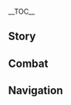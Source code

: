 {{CharacterTabs}}
{{LanguageTabs}}
__TOC__
==Story==
{{VO/Story
|character           = Thoma
|language            = ja
|name                = トーマ

|vo_01_01_title      = 初めまして…
|vo_01_01_subtitle   = Hello
|vo_01_01_file       = VO_{language}{character} Hello.ogg
|vo_01_01_tx         = 初めまして、異郷の旅人。君の名は前々から耳にしてたよ。アハハッ、もし君さえ良ければ、今日からオレは君の友達だ。
|vo_01_01_rm         = Hajimemashite, ikyou no tabibito. Kimi no na wa maemae kara mi mi ni shiteta yo. Ahaha', moshi kimi sae yokereba, kyou kara ore wa kimi no tomodachi da.
|vo_02_01_title      = 世間話・奢り
|vo_02_01_subtitle   = Chat: {character}'s Treat
|vo_02_01_file       = VO_{language}{character} Chat - Thoma's Treat.ogg
|vo_02_01_tx         = ふむ…今度一緒に美味しいものを食べに行かないか。オレの奢りだ。
|vo_02_01_rm         = Fumu... Kondo issho ni oishii mono wo tabe ni ikanai ka. Ore no okori da.
|vo_02_02_title      = 世間話・心配
|vo_02_02_subtitle   = Chat: Concern
|vo_02_02_file       = VO_{language}{character} Chat - Concern.ogg
|vo_02_02_tx         = 何かを忘れているような…庭の手入れはやったし、茶も煎じた…うむ…気のせいかもな。
|vo_02_02_rm         = Nani ka wo wasureteiru you na... Niwa no teire wa yatta shi, cha mo senjita... Umu... Ki no sei ka mo na.
|vo_02_03_title      = 世間話・モラ
|vo_02_03_subtitle   = Chat: Mora
|vo_02_03_file       = VO_{language}{character} Chat - Mora.ogg
|vo_02_03_tx         = ここ最近使いすぎちゃって、もう10モラしかない…いや、まだ10モラもある！
|vo_02_03_rm         = Koko saikin tsukai sugichatte, mou juu Mora shika nai... Iya, mada juu Mora mo aru!
|vo_03_01_title      = 雨の日…
|vo_03_01_subtitle   = When It Rains
|vo_03_01_file       = VO_{language}{character} When It Rains.ogg
|vo_03_01_tx         = どうして急に雨が？大丈夫かい？オレの上着でしのごうか…？
|vo_03_01_rm         = Doushite kyuu ni ame ga? Daijoubu kai? Ore no uwagi de shi no gou ka...?
|vo_03_02_title      = 雷の日…
|vo_03_02_subtitle   = When Thunder Strikes
|vo_03_02_file       = VO_{language}{character} When Thunder Strikes.ogg
|vo_03_02_tx         = こんな天気の日は野外をうろつかない方がいい、打たれちゃうからね。
|vo_03_02_rm         = Konna tenki no hi wa yagai wo urotsukanai hou ga ii, utarechau kara ne.
|vo_03_03_title      = 雪の日…
|vo_03_03_subtitle   = When It Snows
|vo_03_03_file       = VO_{language}{character} When It Snows.ogg
|vo_03_03_tx         = 雪の上を走るなよ、ハハッ、転んでも助けてあげないぞ。
|vo_03_03_rm         = Yuki no ue wo hashiru na yo, haha', koronde mo tasukete agenai zo.
|vo_03_04_title      = 晴れの日…
|vo_03_04_subtitle   = When the Sun Is Out
|vo_03_04_file       = VO_{language}{character} When the Sun Is Out.ogg
|vo_03_04_tx         = いい天気だ、散歩に行かないかい？
|vo_03_04_rm         = Ii tenki da, sanpo ni ikanai kai?
|vo_04_01_title      = おはよう…
|vo_04_01_subtitle   = Good Morning
|vo_04_01_file       = VO_{language}{character} Good Morning.ogg
|vo_04_01_tx         = おはよう。時間があれば、オレと一緒に市場に行ってみないか？朝の野菜は一番瑞々しいんだ。
|vo_04_01_rm         = Ohayou. Jikan ga areba, ore to issho ni ichiba ni itte minai ka? Asa no yasai wa ichiban mizumizushii nda.
|vo_04_02_title      = こんにちは…
|vo_04_02_subtitle   = Good Afternoon
|vo_04_02_file       = VO_{language}{character} Good Afternoon.ogg
|vo_04_02_tx         = 今日のお昼は緋櫻天ぷらに三色団子！ほら、君とパイモンの分もあるよ。それとお嬢と若のも…ってあれ、待てよ…自分の分を忘れてた…
|vo_04_02_rm         = Kyou no o-hiru wa hizakura tenpura ni sanshoku dango! Hora, kimi to Paimon no bun mo aru yo. Sore to o-jou to waka no mo... tte are, mate yo... jibun no bun wo wasureteta...
|vo_04_03_title      = こんばんは…
|vo_04_03_subtitle   = Good Evening
|vo_04_03_file       = VO_{language}{character} Good Evening.ogg
|vo_04_03_tx         = 早く行こう、この時間は市場の魚が安くなる。何か買いたいなら、オレが代わりに値切ってあげるよ。
|vo_04_03_rm         = Hayaku ikou, kono jikan wa ichiba no sakana ga yasuku naru. Nani ka kaitai nara, ore ga kawari ni nigitte ageru yo.
|vo_04_04_title      = おやすみ…
|vo_04_04_subtitle   = Good Night
|vo_04_04_file       = VO_{language}{character} Good Night.ogg
|vo_04_04_tx         = うん、おやすみ。今日もお疲れ様。夜更かししないで早く寝ろよ。
|vo_04_04_rm         = Un, oyasumi. Kyou mo o-tsukare-sama. Yofukashi shinaide hayaku nero yo.
|vo_05_01_title      = トーマ自身について・家司
|vo_05_01_subtitle   = About {character}: Housekeeper
|vo_05_01_file       = VO_{language}{character} About {character} - Housekeeper.ogg
|vo_05_01_tx         = お嬢も若も、最初はオレを家司にするつもりなんてなかった。オレは自分から志願したのさ！こういう仕事は凄く好きでね、すべてを整えることにやりがいを感じるんだ！みんなの反応から見るに…うん、きちんとやれているようだ。
|vo_05_01_rm         = O-jou mo waka mo, saishou wa ore wo keishi ni suru tsumori nante nakatta. Ore wa jibun kara shigan shita no sa! Kou iu shigoto wa sugoku suki de ne, subete wo totonoeru koto ni yarigai wo kanjiru nda! Minna no hannou kara miru ni... Un, kichin to yareteiru you da.
|vo_05_02_title      = トーマ自身について・意味
|vo_05_02_subtitle   = About {character}: Meaning
|vo_05_02_friendship = 4
|vo_05_02_file       = VO_{language}{character} About {character} - Meaning.ogg
|vo_05_02_tx         = 住んでいる場所を綺麗に掃除し、配置を整え、そこに住むすべての人を笑顔にする…それが家司の存在する意味なんだ。まあ今は…君の家の分も一緒に頑張るよ。
|vo_05_02_rm         = Sundeiru basho wo kirei ni souji shi, haichi wo totonoe, soko ni sumu subete no hito wo egao ni suru... Sore ga keishi no sonzai suru imi nan da. Maa ima wa... Kimi no ie no bun mo issho ni ganbaru yo.
|vo_06_01_title      = 一人食について…
|vo_06_01_subtitle   = About Us: Eating Alone
|vo_06_01_file       = VO_{language}{character} About Us - Eating Alone.ogg
|vo_06_01_tx         = どうしてここで一人静かに食事をしてるんだい？ふむ…オレも一緒にいいかな？それとも、一人で食べたい？
|vo_06_01_rm         = Doushite koko de hitori shizuka ni shokuji wo shiteru ndai? Fumu... Ore mo issho ni ii ka na? Soretomo, hitori de tabetai?
|vo_06_02_title      = 誓いについて…
|vo_06_02_subtitle   = About Us: Oath
|vo_06_02_friendship = 4
|vo_06_02_quest      = Stillness, the Sublimation of Shadow
|vo_06_02_file       = VO_{language}{character} About Us - Oath.ogg
|vo_06_02_tx         = もし君が「目狩り儀式」の時に将軍に立ち向かっていなかったら、オレはとっくに神の目と願いを失っていただろう。だからずっと考えてたんだ。君が身を挺してまで助けてくれた覚悟に応えるには、こうするしかないってね&mdash;&mdash;<br>トーマは、己の武芸と忠誠を捧げ、全てを顧みず、君のために戦うと誓おう。
|vo_06_02_rm         = Moshi kimi ga "Megari Gishiki" no toki ni Shougun ni tachimukatte inakattara, ore wa tokku ni Kami no Me to negai wo ushinatte ita darou. Da kara zutto kangaete itanda. Kimi ga mi wo teishite made tasukete kureta kakugo ni kotaeru ni wa, kou suru shika nai tte ne{{lmdash}}<br>Tooma wa, onore no bugei to chuusei wo sasage, subete wo kaerimizu, kimi no tame ni tatakau to chikaou.
|vo_07_01_title      = 「神の目」について…
|vo_07_01_subtitle   = About the [[Vision]]
|vo_07_01_friendship = 4
|vo_07_01_file       = VO_{language}{character} About the Vision.ogg
|vo_07_01_tx         = 神の目を手に入れたからには、きちんと大切にしなきゃ。オレは、こいつを失くしたくないんだ。
|vo_07_01_rm         = Kami no Me wo te ni ireta kara ni wa, kichin to taisetsu ni shinakya. Ore wa, koitsu wo naku shitaku nai nda.
|vo_07_02_title      = シェアしたいこと…
|vo_07_02_subtitle   = Something to Share
|vo_07_02_file       = VO_{language}{character} Something to Share.ogg
|vo_07_02_tx         = オレの長年にわたる人付き合いの経験によれば、モンド人よりも稲妻人の方が礼儀に対して気を配っている。常に礼儀正しい態度を保てば、物事も一段とうまく運ぶようになる。
|vo_07_02_rm         = Ore no naganen ni wataru hito tsukiai no keiken ni yoreba, Mondo-jin yori mo Inazuma-jin no hou ga reigi ni taishite ki wo kubatteiru. Tsune ni reigi tadashii taido wo tamoteba, monogoto mo ichidan to umaku hakobu you ni naru.
|vo_07_03_title      = 興味のあること・狸
|vo_07_03_subtitle   = Interesting Things: Tanuki
|vo_07_03_file       = VO_{language}{character} Interesting Things - Tanuki.ogg
|vo_07_03_tx         = 昔からずっと狸がどうやって変化するのか見てみたかったんだ。うわさでは、狸は様々な物に姿を変えられ、道行く人をからかうらしい。とてもユーモアのある生き物だね。
|vo_07_03_rm         = Mukashi kara zutto to tanuki ga dou yatte henka suru no ka mite mitakatta nda. Uwasa de wa, tanuki wa samazama-na mono ni sugata wo kaerare, michiyuku hito wo kara kou rashii. Totemo yuumoa no aru ikimono da ne.
|vo_07_04_title      = 興味のあること・動物
|vo_07_04_subtitle   = Interesting Things: Animals
|vo_07_04_file       = VO_{language}{character} Interesting Things - Animals.ogg
|vo_07_04_tx         = 小動物は好きかい？もし君も好きなら、今度郊外に連れていってあげるよ。オレが口笛を吹けば、きっと可愛らしい猫や犬が集まってきて、君の足にくっついて甘えるはずだ。アハハッ、考えるだけで楽しくなってきたよ。
|vo_07_04_rm         = Shoudoubutsu wa suki kai? Moshi kimi mo suki nara, kondo kougai ni tsurete itte ageru yo. Ore ga kuchibae wo fukeba, kitto kawairashii neko ya inu ga atsumatte kite, kimi no ashi ni kuttsuite amaeru hazu da. Ahaha', kangaeru dake de tanoshiku natte kita yo.
|vo_08_01_title      = 八重神子について…
|vo_08_01_subtitle   = About [[Yae Miko]]
|vo_08_01_friendship = 4
|vo_08_01_file       = VO_{language}{character} About Yae Miko.ogg
|vo_08_01_tx         = 神子様？ど、どうしていきなり彼女のことを？普段お嬢から伝言を頼まれる時、一番行きたくないのが鳴神大社なんだ。いや、その…決して神子様のオーラが怖いんじゃなくて、えっと…その…畏敬の念！…畏敬の念だから！アハハハ…
|vo_08_01_rm         = Miko-sama? Do, doushite ikinari kanojo no koto wo? Fudan o-jou kara dengon wo tanomareru toki, ichiban ikitakunai no ga Narukami Taisha nan da. Iya, sono... Kesshite Miko-sama no oora ga kowai nja nakute, etto... Sono... Ikei no nen! ...Ikei no nen da kara! Ahahaha...
|vo_08_02_title      = 雷電将軍について・比較
|vo_08_02_subtitle   = About the [[Raiden Shogun]]: Comparison
|vo_08_02_friendship = 4
|vo_08_02_file       = VO_{language}{character} About the Raiden Shogun - Comparison.ogg
|vo_08_02_tx         = オレの故郷モンドでは、ほとんどの人が風神バルバトス様を敬っている。しかし稲妻人の将軍様に対する態度は違う。なんと言うか…敬愛と感謝以外に、恐れもあるように思う。
|vo_08_02_rm         = Ore no furusato Mondo de wa, hotondo no hita ga Fuujin Barubatosu-sama wo uyamatte iru. Shikashi Inazuma-jin no Raiden-sama ni tai suru taido wa chigau. Nanto iu ka... Keiai to kansha igai ni, osore mo aru you ni omou.
|vo_08_03_title      = 雷電将軍について・未知
|vo_08_03_subtitle   = About the Raiden Shogun: The Unknown
|vo_08_03_friendship = 4
|vo_08_03_quest      = Stillness, the Sublimation of Shadow
|vo_08_03_file       = VO_{language}{character} About the Raiden Shogun - The Unknown.ogg
|vo_08_03_tx         = 正直、オレは将軍様に恨みなんてない。あのお方は確かにオレの神の目を奪おうとした。とはいえ、それは将軍様が特殊な立場だったからだ。立場の違いというのは、決して珍しいことじゃない。<br>それよりもオレが納得いかないのは、あのお方の目的だ。将軍様の思い描く永遠の国が一体どういうものなのか、なぜ人々の願いを犠牲にしなければならないのか、オレには理解することも、認めることもできない。
|vo_08_03_rm         = Shoujiki, ore wa Shougun-sama ni urami nante nai. Ano o-kata wa dare ka ni ore no Kami no Me wo ubaou to shita. To wa ie, sore wa Shougun-sama ga tokushu-na tachiba datta kara da. Tachiba no chigai to iu no wa, kesshite mezurashii koto ja nai.<br>Sore yori mo ore ga nattoku ikanai no wa, ano o-kata no mokuteki da. Shougun-sama no omoiegaku eien no kuni ga ittai dou iu mono na no ka, naze hitobito no negai wo gisei ni shinakereba naranai no ka, ore ni wa rikai suru koto mo, mitomeru koto mo dekinai.
|vo_08_04_title      = 北斗について…
|vo_08_04_subtitle   = About [[Beidou]]
|vo_08_04_friendship = 4
|vo_08_04_quest      = Stillness, the Sublimation of Shadow
|vo_08_04_file       = VO_{language}{character} About Beidou.ogg
|vo_08_04_tx         = 「南十字」船隊の姉御は本当に壮快な人なんだ。彼女は昔、オレに約束してくれた。オレを遠い外海まで連れていき、すべてを遮る雷雨がどんなものか見せてくれると。ただ残念なことに、その機会はまだ訪れていない…
|vo_08_04_rm         = "Minami Juuji" sentai no anego wa hontou ni soukai-na hito nanda. Kanojo wa mukashi, ore ni yakusoku shite kureta. Ore wo tooi gaikai made tsurete iki, subete wo saegiru raiu ga donna mono ka misete kureru to. Tada zannen-na koto ni, sono kikai wa mada otozurete inai...
|vo_08_05_title      = 神里綾人について…
|vo_08_05_subtitle   = About [[Kamisato Ayato]]
|vo_08_05_friendship = 4
|vo_08_05_file       = VO_{language}{character} About Kamisato Ayato.ogg
|vo_08_05_tx         = 若も本当に大変だ。情勢は移ろいやすく、人心は落ち着かず、同業の中には腐敗したろくでなしも多いと来た。考えただけでも頭が痛い。オレにできるのは、生活方面で手助けをしてあげることだけだ。
|vo_08_05_rm         = Waka mo hontou taihen da. Jousei wa utsuroi yasuku, jinshin wa ochitsukazu, dougyou no naka ni wa fuhai shita roku de nashi mo ooi to kita. Kangaeta dake de mo atama ga itai. Ore ni dekiru no wa, seikatsu houmen de tedasuke wo shite ageru koto dake da.
|vo_08_06_title      = 神里綾華について…
|vo_08_06_subtitle   = About [[Kamisato Ayaka]]
|vo_08_06_friendship = 4
|vo_08_06_quest      = Stillness, the Sublimation of Shadow
|vo_08_06_file       = VO_{language}{character} About Kamisato Ayaka.ogg
|vo_08_06_tx         = お嬢は知識が豊富で考えも合理的、それに親切で優しく威厳もある。だが…素直じゃない。そうだ、今度話をする時、もしお嬢が何か話したくて躊躇していたら、もっと積極的に考えを聞き出してみてくれ。
|vo_08_06_rm         = O-jou wa chishiki ga houfu de kangae mo gouriteki, sore ni shinsetsu de yasashiku igen mo aru. Da ga... sunao ja nai. Sou da, kondo hanashi wo suru toki, moshi o-jou ga nani ka hanashitakute chuuchou shite itara, motto sekkyokuteki ni kangae wo kikidashite mite kure.
|vo_08_07_title      = 宵宮について…
|vo_08_07_subtitle   = About [[Yoimiya]]
|vo_08_07_friendship = 4
|vo_08_07_file       = VO_{language}{character} About Yoimiya.ogg
|vo_08_07_tx         = 「長野原花火屋」の店主のことかい？彼女はとても親しみやすくて、ストレートに話をするタイプなんだ。そうだ、彼女の家の花火も凄いよ、機会があったらたくさん見ておいた方がいい。ほら、割引券もあるから君にあげるよ。
|vo_08_07_rm         = "Naganohara Hanabi-ya" no tenshu no koto kai? Kanojo wa totemo shitashimi yasukute, sutoreeto ni hanashi wo suru taipu nan da. Sou da, kanojo no ie no hanabi mo sugoi yo, kikai ga attara takusen mite oita hou ga ii. Hora, waribikiken mo aru kata kimi ni ageru yo.
|vo_08_08_title      = 早柚について…
|vo_08_08_subtitle   = About [[Sayu]]
|vo_08_08_friendship = 4
|vo_08_08_file       = VO_{language}{character} About Sayu.ogg
|vo_08_08_tx         = はぁ、早柚は頑固すぎる。何度頼んでも、忍術をオレに教えてくれない。それどころか最近は、わざとオレを避けてる…ただ弟子入りしたいだけなのに、オレがしつこすぎるのか？
|vo_08_08_rm         = Haa, Sayu wa gankou sugiru. Nando tanonde mo, ninjutsu wo ore ni oshiete kurenai. Sore dokoro ka saikin wa, waza to ore wo saketeru... Tada deshi hairishitai dake na no ni, ore ga shitsukosugiru no ka?
|vo_08_09_title      = 九条裟羅について…
|vo_08_09_subtitle   = About [[Kujou Sara]]
|vo_08_09_friendship = 4
|vo_08_09_file       = VO_{language}{character} About Kujou Sara.ogg
|vo_08_09_tx         = 天領奉行配下の将領…ふむ…彼女と交渉する時は十二分に注意を払わなければならない。彼女は実権を握っている上、考えが固執しているところもある。おちゃらけた態度が通用するような相手じゃない。
|vo_08_09_rm         = Tenryou-bugyou haika no shouryou... Fumu... Kanojo to koushou suru toki wa juunibun ni chuui wo harawanakereba naranai. Kanojo wo jikken wo nigitte iru ue, kangae ga koshitsu shite iru tokoro mo aru. Ocharaketa taido ga tsuuyou suru you-na aite ja nai.
|vo_08_10_title      = 荒瀧一斗について…
|vo_08_10_subtitle   = About [[Arataki Itto]]
|vo_08_10_friendship = 4
|vo_08_10_file       = VO_{language}{character} About Arataki Itto.ogg
|vo_08_10_tx         = あれは巷でうわさの怪人で、妖怪の血を引いていると聞く。彼に会ったことはあるかい？知り合いなら、ぜひオレに紹介してくれ。友達を作るのはいいことだよ…たとえ妖怪の友達でもね！
|vo_08_10_rm         = Are wa chimata de uwasa no kaijin de, youkai no chi wo hiite iru to kiku. Kare ni atta koto wa aru kai? Shiriai nara, zehi ore ni shoukai shite kure. Tomodachi wo tsukuru no wa ii koto da yo... Tatoe youkai no tomodachi de mo ne!
|vo_08_11_title      = 鹿野院平蔵について…
|vo_08_11_subtitle   = About [[Shikanoin Heizou]]
|vo_08_11_friendship = 4
|vo_08_11_file       = VO_{language}{character} About Shikanoin Heizou.ogg
|vo_08_11_tx         = うん、彼は天領奉行に属している「探偵」だね。自分の道を歩み、人とあまり関わり合いを持たない。それと、探偵が必要な場面とは、大抵が良くないことだ。アハハッ、やっぱりオレは、嵐の中心から距離を置いた方がよさそうだね。
|vo_08_11_rm         = Un, kare wa Tenryou-bugyou ni zokushite iru "tantei" da ne. Jibun no michi wo ayumi, hito to amari kakawariai wo motanai. Sore to, tantei ga hitsuyou-na bamen to wa, taitei ga yokunai koto da. Ahaha', yappari ore wa, arashi no chuushin kara kyori wo oita hou ga yosasou da ne.
|vo_08_12_title      = ジンについて…
|vo_08_12_subtitle   = About [[Jean]]
|vo_08_12_friendship = 4
|vo_08_12_file       = VO_{language}{character} About Jean.ogg
|vo_08_12_tx         = グンヒルド家のジンさんが西風騎士団の団長に？確かに適した人選だ。彼女が優秀なのはみんな知ってるからね…ん？まだ代理団長？アハハッ、肩書きなんてどうでもいいことだよ。
|vo_08_12_rm         = Gunhirudo-ke no Jin-san ga Sepyurosu Kishi-dan no Danchou ni? Tashika ni tekishita jinsen da. Kanojo ga yuushuu-na no wa minna shitteru kara ne... N? Mada Dairi Danchou? Ahaha', kitagaki nante dou de mo ii koto da yo.
|vo_08_13_title      = エウルアについて…
|vo_08_13_subtitle   = About [[Eula]]
|vo_08_13_friendship = 4
|vo_08_13_file       = VO_{language}{character} About Eula.ogg
|vo_08_13_tx         = 君はエウルア・ローレンスにも会ったことがあるのか？オレが知ってるのは、あの一族の人間が性悪で関わらない方がいいということだけ。ああ、君とこんなことを話していると、またモンドの思い出がよみがえってくる…いいなぁ。
|vo_08_13_rm         = Kimi wa Eurua Roorensu ni mo atta koto ga aru no ka? Ore ga shitteru no wa, ano ichizoku no ningen ga shouwaru de kakawaranai hou ga ii to iu koto dake. Aa, kimi to konna koto wo hanashite iru to, mata Mondo no omoide ga yomifaette kuru... Ii naa.
|vo_09_01_title      = トーマを知る・1
|vo_09_01_subtitle   = More About {character}: I
|vo_09_01_file       = VO_{language}{character} More About {character} - 01.ogg
|vo_09_01_tx         = 何かオレに手伝えることはあるかな？家の雑務や人付き合い、簡単に解決できるよ。ん？世間話…そうか、それならもう少し、腰を据えて取りかからないとね。
|vo_09_01_rm         = Nani ka ore ni tetsudaeru koto wa aru ka na? Ie no zatsumu ya hito tsukiai, kantan ni kaiketsu dekiru yo. N? Sekenbanashi... Sou ka, sore nara mou sukoshi, koshi wo suete torikakaranai to ne.
|vo_09_02_title      = トーマを知る・2
|vo_09_02_subtitle   = More About {character}: II
|vo_09_02_friendship = 3
|vo_09_02_file       = VO_{language}{character} More About {character} - 02.ogg
|vo_09_02_tx         = 君には言ったことがあったよね？オレは稲妻で生まれ育ったわけじゃなく、モンドから船に乗って稲妻に来たんだ。ここの環境と習わしが気に入って、若とお嬢のような親切な人にも会えた。だから残ろうと思ったのさ。
|vo_09_02_rm         = Kimi ni itta koto ga atta yo ne? Ore wa Inazuma de umaresodatta wake ja naku, Mondo kara fune ni notte Inazuma ni kita nda. Koko no kankyou to narawashi ga ki ni itte, waka to o-jou no you-na taisetsu-na hito ni mo aeta. Da kara nokorou to omotta no sa.
|vo_09_03_title      = トーマを知る・3
|vo_09_03_subtitle   = More About {character}: III
|vo_09_03_friendship = 4
|vo_09_03_file       = VO_{language}{character} More About {character} - 03.ogg
|vo_09_03_tx         = もちろんオレも故郷が恋しくなる時はある。だから、離島にいる外国の商人たちのことは凄く理解できるんだ。オレも、彼らをできるだけ助けてあげようと思ってる。ただ唯一違うのは、彼らに稲妻へ溶け込もうとする気持ちはなく、通りすがりの客でしかないこと。ほとんどの稲妻人は、彼らを身内だとは思わないだろうね。
|vo_09_03_rm         = Mochiron ore mo furusato ga koishiku naru toki wa aru. Da kara, Ritou ni iru gaikoku no shounin-tachi no koto wa sugoku rikai dekiru nda. Ore mo, karera wo dekiru dake tasukete ageyou to omotteru. Tada yuiitsu chigau no wa, karera ni Inazuma he tokekomou to suru kimochi wa naku, toorisugiri no kyaku de shika nai koto. Hotondo no Inazuma-jin wa, karera wo miuchi da to wa omowanai darou ne.
|vo_09_04_title      = トーマを知る・4
|vo_09_04_subtitle   = More About {character}: IV
|vo_09_04_friendship = 5
|vo_09_04_file       = VO_{language}{character} More About {character} - 04.ogg
|vo_09_04_tx         = 保守的な稲妻人にとって、外国人が奉行家の家臣をやるなんて、想像もできないことだろう。だから、オレも昔は歓迎されなかったんだ、ハハッ…あのお二方がオレを守ってくれなかったら、とっくに追い出されていただろうね。だから神里家の恩情に応えるために、オレもあの後、一生懸命努力してようやくみんなに受け入れられたのさ。
|vo_09_04_rm         = Hoshuteki-na Inazuma-jin ni totte, gaikokujin ga Bugyou-ke no kashin wo yaru nante, souzou mo dekinai koto darou. Da kara, ore mo mukashi wa kangei sarenakatta nda, haha'... Ano o-futakata ga ore wo mamotte kurenakattara, tokku ni oidasarete ita darou ne. Da kara Kamisato-ke no onjou ni kotaeru tame ni, ore mo ano ato, isshoukenmei doryoku shite you yaku minna ni ukeirerareta no sa.
|vo_09_05_title      = トーマを知る・5
|vo_09_05_subtitle   = More About {character}: V
|vo_09_05_friendship = 6
|vo_09_05_file       = VO_{language}{character} More About {character} - 05.ogg
|vo_09_05_tx         = このことは君に言っても…大丈夫だろう。昔、すごく故郷に帰りたいと思った時期があったんだ。なんと言っても、やっぱりモンドこそオレの故郷だからね。だけど稲妻も…捨て去ることはできない。ほら、オレってたくさんの稲妻人から恵みを受けてるだろ&mdash;&mdash;神里家にはオレの部屋がずっとある、それに家族じゃないのに本当の家族より親しいと思える人たちもたくさんいる。苦しい思いをしたこともあったけど、オレを助けてくれた人の方が多い。そうやって色々考えて、結局稲妻に残った方がいいと思ったんだ。もし本当にモンドが恋しくなったら…君と話をすればいいだろ？アハハッ、オレをしつこいと思わないでくれよ。
|vo_09_05_rm         = Kono kota wa kimi ni tte mo... Daijoubu darou. Mukashi, sugoku furusato ni kaeritai to omotta jiki ga attanda. Nanto itte mo, yappari Mondo koso ore no furusato da kara ne. Da kedo Inazuma mo... Sutesaru koto wa dekinai. Hora, ore tte takusan no Inazuma-jin kara megumi wo uketeru daro{{lmdash}} Kamisato-ke ni wa ore no heya ga zutto aru, sore ni kazoku ja nai no ni hontou no kazoku yori shitashii to omoeru hito-tachi mo takusan iru. Kurushii omoi wo shita koto mo atta kedo, ore wo tasukete kureta hito no hou ga ooi. Sou yatte iroiro kangaete, kekkyaku Inazuma ni nokotta hou ga ii to omotta nda. Moshi hontou ni Mondo ga koishiku nattara... Kimi to hanashi wo sureba ii daro? Ahaha', ore wo shitsukoi to omowanaide kure yo.
|vo_10_01_title      = トーマの趣味…
|vo_10_01_subtitle   = {character}'s Hobbies
|vo_10_01_file       = VO_{language}{character} Hobbies.ogg
|vo_10_01_tx         = 最近は、怪談話を聞くのが好きなんだ。千変万化の妖怪は本当に不思議だよ。その前は、忍術にも興味があった。ん？三日坊主…？い、いや、違う！
|vo_10_01_rm         = Saikin wa, kaidanbanashi wo kiku no ga suki nan da. Senpenbanka no youkai wa hontou ni fushigi da yo. Sono mae wa, ninjutsu ni mo kyoumi ga atta. N? Sankabouzu...? I, iya, chigau!
|vo_10_02_title      = トーマの悩み…
|vo_10_02_subtitle   = {character}'s Troubles
|vo_10_02_file       = VO_{language}{character} Troubles.ogg
|vo_10_02_tx         = 実は今、ほんっとうに困ってるんだ。今晩若が友人を招いて宴を開くから、オレも腕を振るってカニのバター添えを作る約束をしたんだけど…ここ数日、カニが全然買えない！まさか、直接水の中に入ってカニを捕まえるしかないのか？
|vo_10_02_rm         = Jitsu wa ima, honttou ni komatteru nda. Konban waka ga yuujin wo maneite udage wo hiraku kara, ore mo ude wo furu tte kani no bataa soe wo tsukuru yakusoku wo shita ndakedo... Koko suujitsu, kani ga zenzen kaenai! Masaka, chokusetsumizu no naka ni haitte kani wo tsukamaeru shika nai no ka?
|vo_10_03_title      = 好きな食べ物…
|vo_10_03_subtitle   = Favorite Food
|vo_10_03_file       = VO_{language}{character} Favorite Food.ogg
|vo_10_03_tx         = 一番好きな食べ物はと聞かれたら、市井おでんしかない。大きな鍋いっぱいに煮込んで、みんなで一緒に食べるんだ。賑やかで楽しいよ。
|vo_10_03_rm         = Ichiban suki-na tabemono wa to kakaretara, shisei oden shika nai. Ookina nabe ippai ni nikonde, minna de issho ni taberu nda. Nigiyaka de tanoshii yo.
|vo_10_04_title      = 嫌いな食べ物…
|vo_10_04_subtitle   = Least Favorite Food
|vo_10_04_file       = VO_{language}{character} Least Favorite Food.ogg
|vo_10_04_tx         = 食べ物だと別にないけど、飲み物ならある…オレはお酒があまり飲めない。ハハ…笑わないでくれ、オレも自分が本当にモンド人か疑ったことがあるよ。でも…お酒は体に良くないからね、飲まないのも良いことだと思うよ。
|vo_10_04_rm         = Tabemono da to betsu ni nai kedo, nomimono nara aru... Ore wa o-sake ga amari nomenai. Haha... warawanaidekure, ore mo jibun ga hontou ni Mondo-jin ka utagutta koto ga aru yo. De mo... o-sake wa karada ni yokunai kara ne, nomanai no mo ii koto da to omou yo.

<!-- Receiving a Gift -->
|vo_11_01_title      = 贈り物を受け取る·1
|vo_11_01_subtitle   = Receiving a Gift: I
|vo_11_01_file       = VO_{language}{character} Receiving a Gift - 01.ogg
|vo_11_01_tx         = うーん、いい匂いだ！ご飯をおかわりしてもいいかな！
|vo_11_01_rm         = Uun, ii nioi da! Gohan wo o-kawari shite mo ii ka na!
|vo_11_02_title      = 贈り物を受け取る·2
|vo_11_02_subtitle   = Receiving a Gift: II
|vo_11_02_file       = VO_{language}{character} Receiving a Gift - 02.ogg
|vo_11_02_tx         = まだ時間はあるかい？料理の真髄を語り合おう！
|vo_11_02_rm         = Mada jikan wa aru kai? Ryouri no shinzui wo katariaou!
|vo_11_03_title      = 贈り物を受け取る·3
|vo_11_03_subtitle   = Receiving a Gift: III
|vo_11_03_file       = VO_{language}{character} Receiving a Gift - 03.ogg
|vo_11_03_tx         = あまり…食べたことのない味だね…悪くはないけど…
|vo_11_03_rm         = Amari... tabeta koto no nai aji da ne... Waruku wa nai kedo...
|vo_12_01_title      = 誕生日…
|vo_12_01_subtitle   = Birthday
|vo_12_01_file       = VO_{language}{character} Birthday.ogg
|vo_12_01_tx         = さあさあ、オレについて来て！君の誕生日はもちろん覚えてるよ。ほら、盛大なパーティーを準備したんだ。食べ物も飲み物もいっぱいあって、君の友達もたくさんいるよ。アハハッ、君が生まれた記念の日だからね、一人にはさせないよ！
|vo_12_01_rm         = Saa saa, ore ni tsuite kite! Kimi no tanjoubi wa mochiron oboeteru yo. Hora, seidai na paatii wo junbi shita nda. Tabemono mo nomimono mo ippai atte, kimi no tomodachi mo takusan iru yo. Ahaha', kimi ga umareta kinen no hi da kara ne, hitori wa sasenai yo!
|vo_13_01_title      = 突破した感想・起
|vo_13_01_subtitle   = Feelings About Ascension: Intro
|vo_13_01_ascension  = 1
|vo_13_01_file       = VO_{language}{character} Feelings About Ascension - 01.ogg
|vo_13_01_tx         = これで強くなれるのか？冗談だよな？まだ服の洗濯が終わってないんだ。
|vo_13_01_rm         = Kore de tsuyoku nareru no ka? Joudan da yo na? Mada fuku no sentaku ga owatte nai nda.
|vo_13_02_title      = 突破した感想・承
|vo_13_02_subtitle   = Feelings About Ascension: Building Up
|vo_13_02_ascension  = 2
|vo_13_02_file       = VO_{language}{character} Feelings About Ascension - 02.ogg
|vo_13_02_tx         = なんだか…オレの心の中で炎が燃え滾ってる。
|vo_13_02_rm         = Nanda ka... Ore no kokoro no naka de honoo ga moetagitteru.
|vo_13_03_title      = 突破した感想・転
|vo_13_03_subtitle   = Feelings About Ascension: Climax
|vo_13_03_ascension  = 4
|vo_13_03_file       = VO_{language}{character} Feelings About Ascension - 03.ogg
|vo_13_03_tx         = 強大な力を持った後は、何に使えばいいんだろうね？しっかり考えないと。
|vo_13_03_rm         = Kyoudai-na chikara wo matta ato wa, nani ni tsukaeba iin darou ne? Shikkari kangaenai to.
|vo_13_04_title      = 突破した感想・結
|vo_13_04_subtitle   = Feelings About Ascension: Conclusion
|vo_13_04_ascension  = 6
|vo_13_04_file       = VO_{language}{character} Feelings About Ascension - 04.ogg
|vo_13_04_tx         = オレを信頼してくれてありがとう。君が与えてくれた恩恵は、炎よりも温かいよ。アハハッ、安心してくれ、オレも自分のやりたいことを見つけたんだ。この力は堅牢な盾となり、君をずっと守る。
|vo_13_04_rm         = Ore wo shinrai shitekurete arigatou. Kimi ga ataetekureta onkei wa, honoo yori mo atatakai yo. Ahaha', anshin shitekure, ore mo jibun no yaritai koto wo mitsuketa nda. Kono chikara wa kenrou na tate tonari, kimi wo zutto mamoru.
}}

==Combat==
{{Combat VO
|character           = Thoma
|language            = ja

|skill_1_tx          = 炎の盾！
|skill_1_rm          = Honoo no tate!
|skill_2_tx          = そ～れ！
|skill_2_rm          = So~re!
|skill_3_tx          = 火に気をつけろ。
|skill_3_rm          = Hi ni ki wo tsukero.
|burst_1_tx          = 助太刀、参上。

|burst_1_rm          = Sukedachi, sanjou.
|burst_2_tx          = 護持の炎！

|burst_2_rm          = Goji no honoo!
|burst_3_tx          = オレが守るよ。
|burst_3_rm          = Ore ga mamoru yo.

|sprint-s_1_file     = Sprint Start 01,Sprint Start 02,Sprint Start 03
|glider_1_file       = Deploying Wind Glider 01,Deploying Wind Glider 02,Deploying Wind Glider 03

|chest_1_tx          = 中に何が入ってるかな？
|chest_1_rm          = Naka ni nani ga haitteru ka na?
|chest_2_tx          = おっ、やっぱり今日は大吉だ。
|chest_2_rm          = O', yappari kyou wa daikichi da.
|chest_3_tx          = ハハッ、みんなの分もあるよ。
|chest_3_rm          = Haha', minna no bun mo aru yo.

|low-hp_1_tx         = おい！そこまでやるか？
|low-hp_1_rm         = Oi! Soko made yaru ka?
|low-hp_2_tx         = これはひどい…
|low-hp_2_rm         = Kore wa hidoi...
|low-hp_3_tx         = くぅっ、少し痛いな…
|low-hp_3_rm         = Kuu', sukoshi itai na...

<!-- Ally at Low HP -->
|ally-low-hp_1_tx    = 大丈夫、オレが守るから。
|ally-low-hp_1_rm    = Daijoubu, ore ga mamoru kara.
|ally-low-hp_2_tx    = 無茶しすぎだ、早く休め。
|ally-low-hp_2_rm    = Mucha shisugi da, hayaku yasume.

|fallen_1_tx         = 故郷に帰る時か…
|fallen_1_rm         = Kokyou ni kaeru toki ka...
|fallen_2_tx         = みんな…元気で…
|fallen_2_rm         = Minna... Genki de...
|fallen_3_tx         = 守る責務を…果たせなかった…
|fallen_3_rm         = Mamoru sekimu wo... Hatasenakatta...

|hit-l_1_file        = Light Hit Taken 01,Light Hit Taken 02,Light Hit Taken 03,Light Hit Taken 04,Light Hit Taken 05,Light Hit Taken 06

|hit-h_1_tx          = あいたたた。
|hit-h_1_rm          = A itatata.
|hit-h_2_tx          = やめろって！
|hit-h_2_rm          = Yamero tte!
|hit-h_3_file        = Heavy Hit Taken 03,Heavy Hit Taken 04,Heavy Hit Taken 05,Heavy Hit Taken 06

|join_1_tx           = よし、家のことは後にしよう。
|join_1_rm           = Yoshi, ie no koto wa ato ni shiyou.
|join_2_tx           = 新しい友達を見つけに行こう。
|join_2_rm           = Atarashii tomodachi wo mitsuke ni ikou.
|join_3_tx           = 今回はどこに行くんだい？
|join_3_rm           = Konkai wa doko ni iku ndai?

|idle_1_file         = Standby 02

|atk-l_1_file        = Light Attack 01,Light Attack 02,Light Attack 03,Light Attack 04,Light Attack 05,Light Attack 06,Light Attack 07

|atk-m_1_file        = Mid Attack 01,Mid Attack 02,Mid Attack 03

|atk-h_1_file        = Heavy Attack 01,Heavy Attack 02,Heavy Attack 03

|climb_1_file        = Climbing 01,Climbing 02,Climbing 03,Climbing 04,Climbing 05

|climb-b_1_file      = Climbing Breath 01,Climbing Breath 02,Climbing Breath 03

|jump_1_file         = Jumping 01,Jumping 02,Jumping 03,Jumping 04,Jumping 05
}}

==Navigation==
{{Character Navbox|VO-JA}}